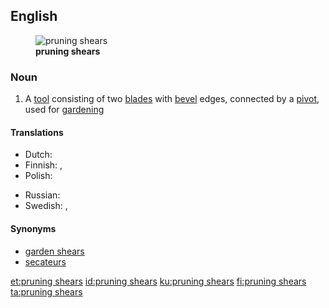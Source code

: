 ==English==
[[File:Secateur ouvert.jpg|thumb|right|'''pruning shears''']]

===Noun===
{{en-plural noun}}

# {{context|plurale tantum|lang=en}} A [[tool]] consisting of two [[blade]]s with [[bevel]] edges, connected by a [[pivot]], used for [[gardening]]

====Translations====
{{trans-top|a tool}}
* Dutch: {{t+|nl|snoeischaar|m|f}}
* Finnish: {{t+|fi|oksasakset|p}},  {{t+|fi|sekatöörit|p}}
* Polish: {{t+|pl|sekator}}
{{trans-mid}}
* Russian: {{t+|ru|сека́тор|m}}
* Swedish: {{t|sv|trädgårdssax|c}}, {{t+|sv|sekatör|c}}
{{trans-bottom}}

====Synonyms====
* [[garden shears]]
* [[secateurs]]

[[et:pruning shears]]
[[id:pruning shears]]
[[ku:pruning shears]]
[[fi:pruning shears]]
[[ta:pruning shears]]
